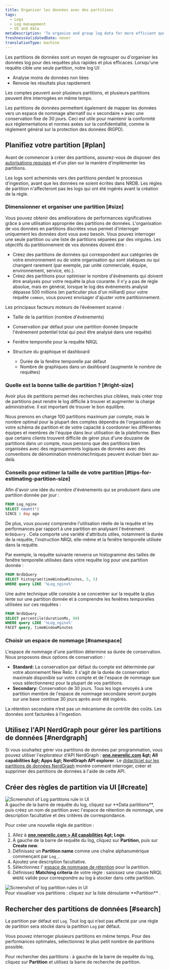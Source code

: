 ```yaml
---
title: Organiser les données avec des partitions
tags:
  - Logs
  - Log management
  - UI and data
metaDescription: 'To organize and group log data for more efficient querying in New Relic, use data partitions in the logs UI.'
freshnessValidatedDate: never
translationType: machine
---
```


Les partitions de données sont un moyen de regrouper ou d&apos;organiser les données log pour des requêtes plus rapides et plus efficaces. Lorsqu&apos;une requête cible une seule partition, notre log UI:

* Analyse moins de données non liées
* Renvoie les résultats plus rapidement

Les comptes peuvent avoir plusieurs partitions, et plusieurs partitions peuvent être interrogées en même temps.

Les partitions de données permettent également de mapper les données vers un espace de nommage alternatif ou « secondaire » avec une conservation fixe de 30 jours. Ceci est utile pour maintenir la conformité aux réglementations et normes axées sur la confidentialité, comme le règlement général sur la protection des données (RGPD).

## Planifiez votre partition [#plan]

Avant de commencer à créer des partitions, assurez-vous de disposer des [autorisations requises](/docs/logs/get-started/get-started-log-management#requirements) et d’un plan sur la manière d’implémenter les partitions.

<Callout variant="important">
  Les logs sont acheminés vers des partitions pendant le processus d&apos;ingestion, avant que les données ne soient écrites dans NRDB. Les règles de partition n&apos;affecteront pas les logs qui ont été ingérés avant la création de la règle.
</Callout>

### Dimensionner et organiser une partition [#size]

Vous pouvez obtenir des améliorations de performances significatives grâce à une utilisation appropriée des partitions de données. L&apos;organisation de vos données en partitions discrètes vous permet d&apos;interroger uniquement les données dont vous avez besoin. Vous pouvez interroger une seule partition ou une liste de partitions séparées par des virgules. Les objectifs du partitionnement de vos données doivent être :

* Créez des partitions de données qui correspondent aux catégories de votre environnement ou de votre organisation qui sont statiques ou qui changent rarement (par exemple, par unité commerciale, équipe, environnement, service, etc.).
* Créez des partitions pour optimiser le nombre d&apos;événements qui doivent être analysés pour votre requête la plus courante. Il n&apos;y a pas de règle absolue, mais en général, lorsque le log des événements analysé dépasse 500 millions (en particulier plus d&apos;un milliard) pour votre requête `common`, vous pouvez envisager d&apos;ajuster votre partitionnement.

Les principaux facteurs moteurs de l’événement scanné :

* Taille de la partition (nombre d&apos;événements)

* Conservation par défaut pour une partition donnée (impacte l&apos;événement potentiel total qui peut être analysé dans une requête)

* Fenêtre temporelle pour la requête NRQL

* Structure du graphique et dashboard

  * Durée de la fenêtre temporelle par défaut
  * Nombre de graphiques dans un dashboard (augmente le nombre de requêtes)

### Quelle est la bonne taille de partition ? [#right-size]

Avoir plus de partitions permet des recherches plus ciblées, mais créer trop de partitions peut rendre le log difficile à trouver et augmenter la charge administrative. Il est important de trouver le bon équilibre.

Nous prenons en charge 100 partitions maximum par compte, mais le nombre optimal pour la plupart des comptes dépendra de l&apos;organisation de votre schéma de partition et de votre capacité à coordonner les différentes équipes et membres de l&apos;équipe dans leur utilisation de la plateforme. Bien que certains clients trouvent difficile de gérer plus d&apos;une douzaine de partitions dans un compte, nous pensons que des partitions bien organisées avec des regroupements logiques de données avec des conventions de dénomination mnémotechniques peuvent évoluer bien au-delà.

### Conseils pour estimer la taille de votre partition [#tips-for-estimating-partition-size]

Afin d&apos;avoir une idée du nombre d&apos;événements qui se produisent dans une partition donnée par jour :

```sql
FROM Log_nginx
SELECT count(*)
SINCE 1 day ago
```

De plus, vous pouvez comprendre l&apos;utilisation réelle de la requête et les performances par rapport à une partition en analysant l&apos;événement `NrDbQuery` . Cela comporte une variété d&apos;attributs utiles, notamment la durée de la requête, l&apos;instruction NRQL elle-même et la fenêtre temporelle utilisée dans la requête.

Par exemple, la requête suivante renverra un histogramme des tailles de fenêtre temporelle utilisées dans votre requête log pour une partition donnée :

```sql
FROM NrdbQuery 
SELECT histogram(timeWindowMinutes, 5, 5) 
WHERE query LIKE '%Log_nginx%'
```

Une autre technique utile consiste à se concentrer sur la requête la plus lente sur une partition donnée et à comprendre les fenêtres temporelles utilisées sur ces requêtes :

```sql
FROM NrdbQuery
SELECT percentile(durationMs, 90)
WHERE query LIKE '%Log_nginx%'
FACET query, timeWindowMinutes
```

### Choisir un espace de nommage [#namespace]

L&apos;espace de nommage d&apos;une partition détermine sa durée de conservation. Nous proposons deux options de conservation :

* <DNT>**Standard:**</DNT> La conservation par défaut du compte est déterminée par votre abonnement New Relic. Il s&apos;agit de la durée de conservation maximale disponible sur votre compte et de l&apos;espace de nommage que vous sélectionnerez pour la plupart de vos partitions.
* <DNT>**Secondary:**</DNT> Conservation de 30 jours. Tous les logs envoyés à une partition membre de l&apos;espace de nommage secondaire seront purgés sur une base continue 30 jours après avoir été ingérés.

La rétention secondaire n’est pas un mécanisme de contrôle des coûts. Les données sont facturées à l&apos;ingestion.

## Utilisez l&apos;API NerdGraph pour gérer les partitions de données [#nerdgraph]

Si vous souhaitez gérer vos partitions de données par programmation, vous pouvez utiliser l&apos;explorateur d&apos;API NerdGraph : <DNT>**[one.newrelic.com](https://one.newrelic.com) &amp;gt; All capabilities &amp;gt; Apps &amp;gt; NerdGraph API explorer**</DNT>. Le [didacticiel sur les partitions de données NerdGraph](/docs/apis/nerdgraph/examples/nerdgraph-data-partition-rules-tutorial/) montre comment interroger, créer et supprimer des partitions de données à l&apos;aide de cette API.

## Créer des règles de partition via UI [#create]

<img title="Log data partitions rule" alt="Screenshot of Log partitions rule in UI" src="/images/logs_screenshot-crop_log-partitions.webp" />

<figcaption>
  À gauche de la barre de requête du log, cliquez sur <DNT>**Data partitions**</DNT>, puis créez un nom de partition avec l&apos;espace de rétention de nommage, une description facultative et des critères de correspondance.
</figcaption>

Pour créer une nouvelle règle de partition :

1. Allez à <DNT>**[one.newrelic.com &gt; All capabilities](https://one.newrelic.com/all-capabilities) &amp;gt; Logs**</DNT>.
2. À gauche de la barre de requête du log, cliquez sur <DNT>**Partition**</DNT>, puis sur <DNT>**Create new**</DNT>.
3. Définissez un <DNT>**Partition name**</DNT> comme une chaîne alphanumérique commençant par `Log_`.
4. Ajoutez une description facultative.
5. Sélectionnez l&apos; [espace de nommage de rétention](#namespace) pour la partition.
6. Définissez <DNT>**Matching criteria**</DNT> de votre règle : saisissez une clause NRQL `WHERE` valide pour correspondre au log à stocker dans cette partition.

<img title="Log data partitions rules" alt="Screenshot of log partition rules in UI" src="/images/logs_screenshot-crop_log-partition-view.webp" />

<figcaption>
  Pour visualiser vos partitions : cliquez sur la liste déroulante <DNT>**Partition**</DNT> .
</figcaption>

## Rechercher des partitions de données [#search]

La partition par défaut est `Log`. Tout log qui n’est pas affecté par une règle de partition sera stocké dans la partition `Log` par défaut.

Vous pouvez interroger plusieurs partitions en même temps. Pour des performances optimales, sélectionnez le plus petit nombre de partitions possible.

Pour rechercher des partitions : à gauche de la barre de requête du log, cliquez sur <DNT>**Partition**</DNT> et utilisez la barre de recherche de partition.